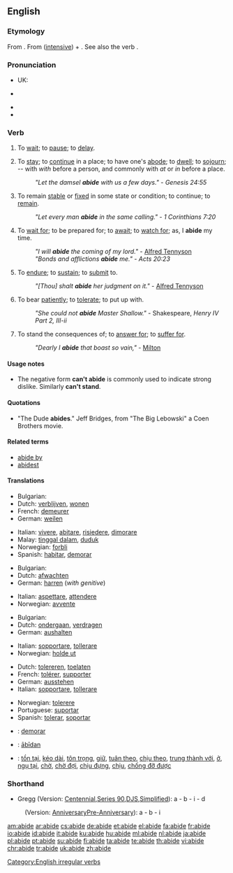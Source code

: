 ==English==

===Etymology===
From {{etyl|ang}} {{term|abidan|ābīdan|lang=ang}}. From {{term|a-|lang=ang}} ([[intensive]]) + {{term|bidan|bīdan|to wait|lang=ang}}. See also the verb {{term|bide|lang=en}}.

===Pronunciation===
* UK: {{IPA|/əˈbaɪd/}}
* {{a|US}} {{IPA|/əˈbɑjd/}}
* {{audio|en-us-abide.ogg|Audio (US)}}
* {{rhymes|aɪd}}

===Verb===
{{en-verb|abides|abiding|'''[[abode]]''' ''or'' '''[[abided]]'''|'''[[abode]]''', '''[[abided]]''', ''or (rare)'', '''[[abidden]]'''}}

# {{context|intransitive|obsolete}} To [[wait]]; to [[pause]]; to [[delay]].
# {{intransitive}} To [[stay]]; to [[continue]] in a place; to have one's [[abode]]; to [[dwell]]; to [[sojourn]]; -- with ''with'' before a person, and commonly with ''at'' or ''in'' before a place.
#: ''"Let the damsel '''abide''' with us a few days."'' - ''Genesis 24:55''
# {{intransitive}} To remain [[stable]] or [[fixed]] in some state or condition; to continue; to [[remain]].
#: ''"Let every man '''abide''' in the same calling."'' - ''1 Corinthians 7:20''
# {{context|transitive|obsolete with a ''personal'' object}} To [[wait for]]; to be prepared for; to [[await]]; to [[watch for]]; as, I '''abide''' my time.
#: ''"I will '''abide''' the coming of my lord."'' - [[w:Alfred Tennyson|Alfred Tennyson]]
#: ''"Bonds and afflictions '''abide''' me."'' - ''Acts 20:23''
# {{transitive}} To [[endure]]; to [[sustain]]; to [[submit]] to.
#: ''"[Thou] shalt '''abide''' her judgment on it."'' - [[w:Alfred Tennyson|Alfred Tennyson]]
# {{transitive}} To bear [[patiently]]; to [[tolerate]]; to put up with.
#: ''"She could not '''abide''' Master Shallow."'' - Shakespeare, ''Henry IV Part 2, III-ii''
# {{context|transitive|confused with ''[[aby]]'' "to pay for"}} To stand the consequences of; to [[answer for]]; to [[suffer for]].
#: ''"Dearly I '''abide''' that boast so vain,"'' - [[w:Milton|Milton]]

====Usage notes====
* The negative form '''can't abide''' is commonly used to indicate strong dislike. Similarly '''can't stand'''.

====Quotations====
* "The Dude '''abides'''." Jeff Bridges, from "The Big Lebowski" a Coen Brothers movie.

====Related terms====
* [[abide by]]
* [[abidest]] {{i|archaic second-person singular present form; with “[[thou]]”}}

====Translations====
{{trans-top|to dwell}}
* Bulgarian: {{t|bg|пребивавам, оставам|sc=Cyrl}}
* Dutch: [[verblijven]], [[wonen]]
* French: [[demeurer]]
* German: [[weilen]]
{{trans-mid}}
* Italian: [[vivere]], [[abitare]], [[risiedere]], [[dimorare]]
* Malay: [[tinggal dalam]], [[duduk]]
* Norwegian: [[forbli]]
* Spanish: [[habitar]], [[demorar]]
{{trans-bottom}}

{{trans-top|to await}}
* Bulgarian: {{t|bg|чакам, очаквам|sc=Cyrl}}
* Dutch: [[afwachten]]
* German: [[harren]] (''with genitive'')
{{trans-mid}}
* Italian: [[aspettare]], [[attendere]]
* Norwegian: [[avvente]]
{{trans-bottom}}

{{trans-top|to endure}}
* Bulgarian: {{t|bg|търпя|sc=Cyrl}}
* Dutch: [[ondergaan]], [[verdragen]]
* German: [[aushalten]]
{{trans-mid}}
* Italian: [[sopportare]], [[tollerare]]
* Norwegian: [[holde ut]]
{{trans-bottom}}

{{trans-top|to tolerate}}
* Dutch: [[tolereren]], [[toelaten]]
* French: [[tolérer]], [[supporter]]
* German: [[ausstehen]]
* Italian: [[sopportare]], [[tollerare]]
{{trans-mid}}
* Norwegian: [[tolerere]]
* Portuguese: [[suportar]]
* Spanish: [[tolerar]], [[soportar]]
{{trans-bottom}}

{{checktrans-top}}
* {{ttbc|Interlingua}}: [[demorar]]
* {{ttbc|Old English}}: [[abidan|ābīdan]]
* {{ttbc|Vietnamese}}: [[tồn tại]], [[kéo dài]], [[tôn trọng]], [[giữ]], [[tuân theo]], [[chịu theo]], [[trung thành với]], [[ở]], [[ngụ tại]], [[chờ]], [[chờ đợi]], [[chịu đựng]], [[chịu]], [[chống đỡ được]]
{{trans-bottom}}

===Shorthand===
* Gregg (Version: [http://en.wikipedia.org/wiki/Gregg_Shorthand#Centennial_Gregg_Shorthand Centennial],[http://en.wikipedia.org/wiki/Gregg_Shorthand#Series_90_Gregg_Shorthand Series 90],[http://en.wikipedia.org/wiki/Gregg_Shorthand#Diamond_Jubilee_Gregg_Shorthand DJS],[http://en.wikipedia.org/wiki/Gregg_Shorthand#Simplified_Gregg_Shorthand Simplified]): a - b - i - d
: (Version: [http://en.wikipedia.org/wiki/Gregg_Shorthand#Anniversary_Gregg_Shorthand Anniversary][http://en.wikipedia.org/wiki/Gregg_Shorthand#Pre_Anniversary_Gregg_Shorthand Pre-Anniversary]): a - b - i

[[Category:English irregular verbs]]

[[am:abide]]
[[ar:abide]]
[[cs:abide]]
[[de:abide]]
[[et:abide]]
[[el:abide]]
[[fa:abide]]
[[fr:abide]]
[[io:abide]]
[[id:abide]]
[[it:abide]]
[[ku:abide]]
[[hu:abide]]
[[ml:abide]]
[[nl:abide]]
[[ja:abide]]
[[pl:abide]]
[[pt:abide]]
[[su:abide]]
[[fi:abide]]
[[ta:abide]]
[[te:abide]]
[[th:abide]]
[[vi:abide]]
[[chr:abide]]
[[tr:abide]]
[[uk:abide]]
[[zh:abide]]